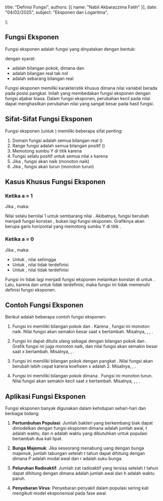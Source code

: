 
  title: "Definisi Fungsi",
  authors: [{ name: "Nabil Akbarazzima Fatih" }],
  date: "04/02/2025",
  subject: "Eksponen dan Logaritma",

};

## Fungsi Eksponen

Fungsi eksponen adalah fungsi yang dinyatakan dengan bentuk:

<BlockMath math="f(x) = n \times a^x" />

dengan syarat:

- <InlineMath math="a" /> adalah bilangan pokok, dimana <InlineMath math="a > 0" /> dan <InlineMath math="a \neq 1" />
- <InlineMath math="n" /> adalah bilangan real tak nol
- <InlineMath math="x" /> adalah sebarang bilangan real

Fungsi eksponen memiliki karakteristik khusus dimana nilai variabel <InlineMath math="x" /> berada pada posisi pangkat. Inilah yang membedakan fungsi eksponen dengan fungsi aljabar biasa. Dalam fungsi eksponen, perubahan kecil pada nilai <InlineMath math="x" /> dapat menghasilkan perubahan nilai yang sangat besar pada hasil fungsi.

## Sifat-Sifat Fungsi Eksponen

Fungsi eksponen <InlineMath math="f(x) = a^x" /> (untuk <InlineMath math="n = 1" />) memiliki beberapa sifat penting:

1. Domain fungsi adalah semua bilangan real (<InlineMath math="\mathbb{R}" />)
2. Range fungsi adalah semua bilangan positif (<InlineMath math="\mathbb{R}^+" />)
3. Memotong sumbu Y di titik <InlineMath math="(0, 1)" /> karena <InlineMath math="a^0 = 1" />
4. Fungsi selalu positif untuk semua nilai x karena <InlineMath math="a > 0" />
5. Jika <InlineMath math="a > 1" />, fungsi akan naik (monoton naik)
6. Jika <InlineMath math="0 < a < 1" />, fungsi akan turun (monoton turun)

## Kasus Khusus Fungsi Eksponen

### Ketika a = 1

Jika <InlineMath math="a = 1" />, maka:

<BlockMath math="f(x) = n \times 1^x = n" />

Nilai <InlineMath math="1^x" /> selalu bernilai 1 untuk sembarang nilai <InlineMath math="x" />. Akibatnya, fungsi berubah menjadi fungsi konstan <InlineMath math="f(x) = n" />, bukan lagi fungsi eksponen. Grafiknya akan berupa garis horizontal yang memotong sumbu Y di titik <InlineMath math="(0, n)" />.

<FunctionChart
  a={1}
  p={1}
  title="Fungsi Konstan"
  description="Garis selalu konstan horizontal di y = 1."
/>

### Ketika a = 0

Jika <InlineMath math="a = 0" />, maka:

<BlockMath math="f(x) = n \times 0^x" />

- Untuk <InlineMath math="x > 0" />, nilai <InlineMath math="0^x = 0" /> sehingga <InlineMath math="f(x) = 0" />
- Untuk <InlineMath math="x = 0" />, nilai <InlineMath math="0^0" /> tidak terdefinisi
- Untuk <InlineMath math="x < 0" />, nilai <InlineMath math="0^x" /> tidak terdefinisi

Fungsi ini tidak lagi menjadi fungsi eksponen melainkan konstan di <InlineMath math="f(x) = 0" /> untuk <InlineMath math="x > 0" />. Lalu, karena <InlineMath math="0^0" /> dan <InlineMath math="0^x" /> untuk <InlineMath math="x < 0" /> tidak terdefinisi, maka fungsi ini tidak memenuhi definisi fungsi eksponen.

<FunctionChart
  a={0}
  p={1}
  title="Fungsi Konstan"
  description="Garis selalu konstan horizontal di y = 0, tetapi tidak terdefinisi untuk x = 0."
/>

## Contoh Fungsi Eksponen

Berikut adalah beberapa contoh fungsi eksponen:

1. <InlineMath math="f(x) = 4^x" />

   Fungsi ini memiliki bilangan pokok <InlineMath math="a = 4" /> dan <InlineMath math="n = 1" />. Karena <InlineMath math="a > 1" />, fungsi ini monoton naik. Nilai fungsi akan semakin besar saat x bertambah. Misalnya, <InlineMath math="f(0) = 4^0 = 1" />, <InlineMath math="f(1) = 4^1 = 4" />, <InlineMath math="f(2) = 4^2 = 16" />.

2. <InlineMath math="f(x) = 3^{x+1}" />

   Fungsi ini dapat ditulis ulang sebagai <InlineMath math="f(x) = 3 \times 3^x" /> dengan bilangan pokok <InlineMath math="a = 3" /> dan <InlineMath math="n = 3" />. Grafik fungsi ini juga monoton naik, dan nilai fungsi akan semakin besar saat x bertambah. Misalnya, <InlineMath math="f(0) = 3^{0+1} = 3^1 = 3" />, <InlineMath math="f(1) = 3^{1+1} = 3^2 = 9" />.

3. <InlineMath math="f(x) = 5^{2x-1}" />

   Fungsi ini memiliki bilangan pokok <InlineMath math="a = 5" /> dengan pangkat <InlineMath math="2x-1" />. Nilai fungsi akan berubah lebih cepat karena koefisien x adalah 2. Misalnya, <InlineMath math="f(0) = 5^{2(0)-1} = 5^{-1} = \frac{1}{5}" />, <InlineMath math="f(1) = 5^{2(1)-1} = 5^1 = 5" />.

4. <InlineMath math="f(x) = 0.5^x" />

   Fungsi ini memiliki bilangan pokok <InlineMath math="a = 0.5" /> dimana <InlineMath math="0 < a < 1" />. Fungsi ini monoton turun. Nilai fungsi akan semakin kecil saat x bertambah. Misalnya, <InlineMath math="f(0) = 0.5^0 = 1" />, <InlineMath math="f(1) = 0.5^1 = 0.5" />, <InlineMath math="f(2) = 0.5^2 = 0.25" />.

## Aplikasi Fungsi Eksponen

Fungsi eksponen banyak digunakan dalam kehidupan sehari-hari dan berbagai bidang:

1. **Pertumbuhan Populasi**: Jumlah bakteri yang berkembang biak dapat dimodelkan dengan fungsi eksponen <InlineMath math="P(t) = P_0 \times 2^{t/n}" /> dimana <InlineMath math="P_0" /> adalah jumlah awal, t adalah waktu, dan n adalah waktu yang dibutuhkan untuk populasi bertambah dua kali lipat.

2. **Bunga Majemuk**: Jika seseorang menabung uang dengan bunga majemuk, jumlah tabungan setelah t tahun dapat dihitung dengan <InlineMath math="A(t) = P \times (1 + r)^t" /> dimana P adalah modal awal dan r adalah suku bunga.

3. **Peluruhan Radioaktif**: Jumlah zat radioaktif yang tersisa setelah t tahun dapat dihitung dengan <InlineMath math="A(t) = A_0 \times 0.5^{t/h}" /> dimana <InlineMath math="A_0" /> adalah jumlah awal dan h adalah waktu paruh.

4. **Penyebaran Virus**: Penyebaran penyakit dalam populasi sering kali mengikuti model eksponensial pada fase awal.
